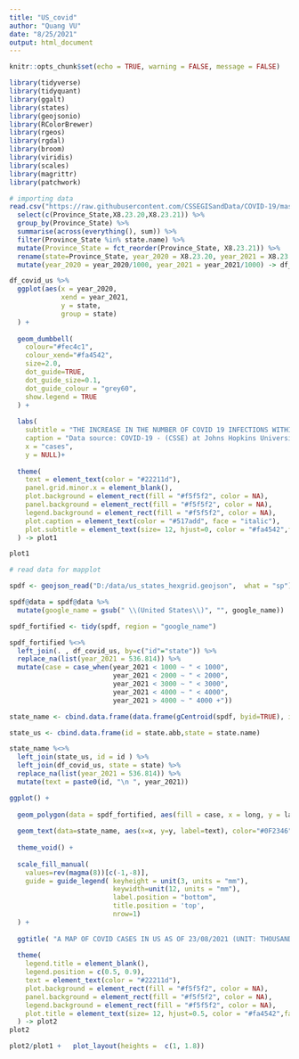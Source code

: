 ---
title: "US_covid"
author: "Quang VU"
date: "8/25/2021"
output: html_document
---

```{r setup, include=FALSE}
knitr::opts_chunk$set(echo = TRUE, warning = FALSE, message = FALSE)
```

```{r  warning = FALSE, message = FALSE}
library(tidyverse)
library(tidyquant)
library(ggalt)
library(states)
library(geojsonio)
library(RColorBrewer)
library(rgeos)
library(rgdal)
library(broom)
library(viridis)
library(scales)
library(magrittr)
library(patchwork)
```


```{r}
# importing data 
read.csv("https://raw.githubusercontent.com/CSSEGISandData/COVID-19/master/csse_covid_19_data/csse_covid_19_time_series/time_series_covid19_confirmed_US.csv") %>%   
  select(c(Province_State,X8.23.20,X8.23.21)) %>% 
  group_by(Province_State) %>% 
  summarise(across(everything(), sum)) %>% 
  filter(Province_State %in% state.name) %>% 
  mutate(Province_State = fct_reorder(Province_State, X8.23.21)) %>% 
  rename(state=Province_State, year_2020 = X8.23.20, year_2021 = X8.23.21) %>% 
  mutate(year_2020 = year_2020/1000, year_2021 = year_2021/1000) -> df_covid_us
```


```{r}
df_covid_us %>% 
  ggplot(aes(x = year_2020,
             xend = year_2021,
             y = state,
             group = state)
  ) +
  
  geom_dumbbell(
    colour="#fec4c1",
    colour_xend="#fa4542",
    size=2.0,
    dot_guide=TRUE,
    dot_guide_size=0.1,
    dot_guide_colour = "grey60",
    show.legend = TRUE
  ) +
  
  labs(
    subtitle = "THE INCREASE IN THE NUMBER OF COVID 19 INFECTIONS WITHIN A YEAR IN THE US \n(UNIT: THOUSAND CASES)",
    caption = "Data source: COVID-19 - (CSSE) at Johns Hopkins University | Author: Quang VU ",
    x = "cases",
    y = NULL)+
  
  theme(
    text = element_text(color = "#22211d"),
    panel.grid.minor.x = element_blank(),
    plot.background = element_rect(fill = "#f5f5f2", color = NA), 
    panel.background = element_rect(fill = "#f5f5f2", color = NA), 
    legend.background = element_rect(fill = "#f5f5f2", color = NA),
    plot.caption = element_text(color = "#517add", face = "italic"),
    plot.subtitle = element_text(size= 12, hjust=0, color = "#fa4542",face = "bold")
  ) -> plot1

plot1
```
```{r}
# read data for mapplot 

spdf <- geojson_read("D:/data/us_states_hexgrid.geojson",  what = "sp")

spdf@data = spdf@data %>%
  mutate(google_name = gsub(" \\(United States\\)", "", google_name))

spdf_fortified <- tidy(spdf, region = "google_name")

spdf_fortified %<>%
  left_join(. , df_covid_us, by=c("id"="state")) %>% 
  replace_na(list(year_2021 = 536.814)) %>% 
  mutate(case = case_when(year_2021 < 1000 ~ " < 1000",
                          year_2021 < 2000 ~ " < 2000",
                          year_2021 < 3000 ~ " < 3000",
                          year_2021 < 4000 ~ " < 4000",
                          year_2021 > 4000 ~ " 4000 +"))

state_name <- cbind.data.frame(data.frame(gCentroid(spdf, byid=TRUE), id=spdf@data$iso3166_2)) 

state_us <- cbind.data.frame(id = state.abb,state = state.name)

state_name %<>% 
  left_join(state_us, id = id ) %>% 
  left_join(df_covid_us, state = state) %>% 
  replace_na(list(year_2021 = 536.814)) %>% 
  mutate(text = paste0(id, "\n ", year_2021)) 


```

```{r}

ggplot() +
  
  geom_polygon(data = spdf_fortified, aes(fill = case, x = long, y = lat, group = group) , size=1, col = "white") +
  
  geom_text(data=state_name, aes(x=x, y=y, label=text), color="#0F2346", size=2.7) +
  
  theme_void() +
  
  scale_fill_manual( 
    values=rev(magma(8))[c(-1,-8)], 
    guide = guide_legend( keyheight = unit(3, units = "mm"),
                          keywidth=unit(12, units = "mm"),
                          label.position = "bottom",
                          title.position = 'top',
                          nrow=1) 
  ) +
  
  ggtitle( "A MAP OF COVID CASES IN US AS OF 23/08/2021 (UNIT: THOUSAND CASES)" ) +
  
  theme(
    legend.title = element_blank(),
    legend.position = c(0.5, 0.9),
    text = element_text(color = "#22211d"),
    plot.background = element_rect(fill = "#f5f5f2", color = NA), 
    panel.background = element_rect(fill = "#f5f5f2", color = NA), 
    legend.background = element_rect(fill = "#f5f5f2", color = NA),
    plot.title = element_text(size= 12, hjust=0.5, color = "#fa4542",face = "bold", margin = margin(b = -0.1, t = 0.4, l = 2, unit = "cm")),
  ) -> plot2
plot2
```

```{r , fig.dim = c(8.5, 12)}
plot2/plot1 +   plot_layout(heights =  c(1, 1.8))
```


















